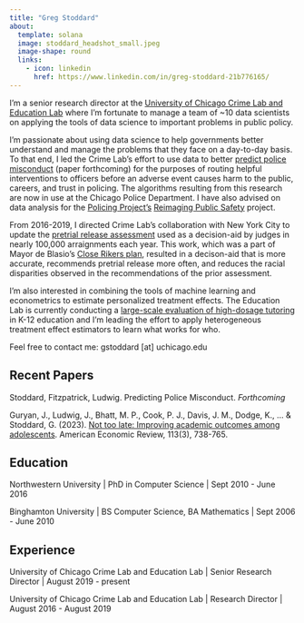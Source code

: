 ```yaml
---
title: "Greg Stoddard"
about:
  template: solana
  image: stoddard_headshot_small.jpeg
  image-shape: round
  links:
    - icon: linkedin
      href: https://www.linkedin.com/in/greg-stoddard-21b776165/
---
```


I'm a senior research director at the [University of Chicago Crime Lab and Education Lab](https://crimelab.uchicago.edu/) where I'm fortunate to manage a team of ~10 data scientists on applying the tools of data science to important problems in public policy. 

I'm passionate about using data science to help governments better understand and manage the problems that they face on a day-to-day basis. To that end, I led the Crime Lab's effort to use data to better [predict police misconduct](https://crimelab.uchicago.edu/projects/officer-support-system-oss/) (paper forthcoming) for the purposes of routing helpful interventions to officers before an adverse event causes harm to the public, careers, and trust in policing. The algorithms resulting from this research are now in use at the Chicago Police Department. I have also advised on data analysis for the [Policing Project's](https://www.policingproject.org/) [Reimaging Public Safety](https://www.safetyreimagined.org/) project.

From 2016-2019, I directed Crime Lab's collaboration with New York City to update the [pretrial release assessment](https://www.nycja.org/release-assessment) used as a decision-aid by judges in nearly 100,000 arraignments each year. This work, which was a part of Mayor de Blasio's [Close Rikers plan](https://rikers.cityofnewyork.us/), resulted in a decison-aid that is more accurate, recommends pretrial release more often, and reduces the racial disparities observed in the recommendations of the prior assessment. 

I'm also interested in combining the tools of machine learning and econometrics to estimate personalized treatment effects. The Education Lab is currently conducting a [large-scale evaluation of high-dosage tutoring](https://educationlab.uchicago.edu/projects/personalized-learning-initiative/) in K-12 education and I'm leading the effort to apply heterogeneous treatment effect estimators to learn what works for who. 

Feel free to contact me: gstoddard [at] uchicago.edu

## Recent Papers

Stoddard, Fitzpatrick, Ludwig. Predicting Police Misconduct. *Forthcoming*


Guryan, J., Ludwig, J., Bhatt, M. P., Cook, P. J., Davis, J. M., Dodge, K., ... & Stoddard, G. (2023). [Not too late: Improving academic outcomes among adolescents](https://www.aeaweb.org/articles?id=10.1257/aer.20210434). American Economic Review, 113(3), 738-765.


## Education

Northwestern University |
PhD in Computer Science | Sept 2010 - June 2016

Binghamton University | 
BS Computer Science, BA Mathematics | Sept 2006 - June 2010

## Experience

University of Chicago Crime Lab and Education Lab | Senior Research Director | August 2019 - present

University of Chicago Crime Lab and Education Lab | Research Director | August 2016 - August 2019
